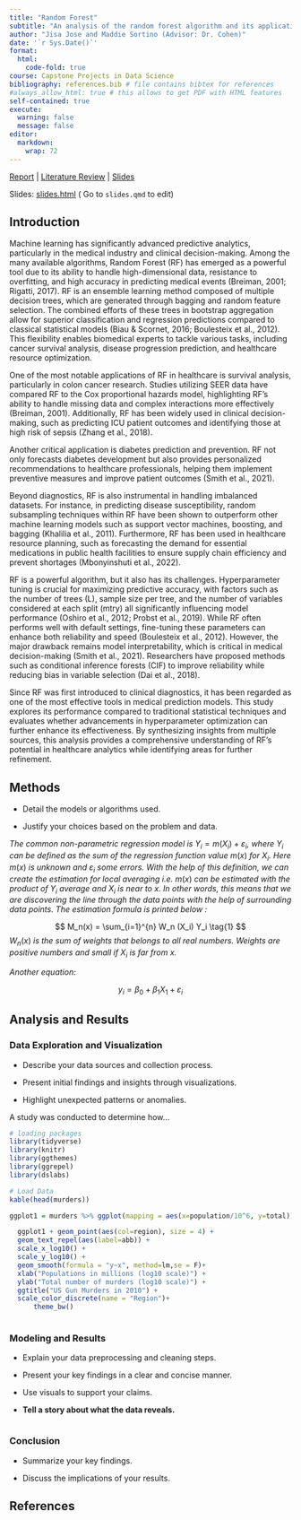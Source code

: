 ```yaml
---
title: "Random Forest"
subtitle: "An analysis of the random forest algorithm and its applications in the health industry"
author: "Jisa Jose and Maddie Sortino (Advisor: Dr. Cohen)"
date: '`r Sys.Date()`'
format:
  html:
    code-fold: true
course: Capstone Projects in Data Science
bibliography: references.bib # file contains bibtex for references
#always_allow_html: true # this allows to get PDF with HTML features
self-contained: true
execute: 
  warning: false
  message: false
editor: 
  markdown: 
    wrap: 72
---
```



[Report](index.html) |  [Literature Review](LitReview.html) | [Slides](slides.html)




Slides: [slides.html](slides.html){target="_blank"} ( Go to `slides.qmd`
to edit)



## Introduction

Machine learning has significantly advanced predictive analytics, particularly in the medical industry and clinical decision-making. Among the many available algorithms, Random Forest (RF) has emerged as a powerful tool due to its ability to handle high-dimensional data, resistance to overfitting, and high accuracy in predicting medical events (Breiman, 2001; Rigatti, 2017). RF is an ensemble learning method composed of multiple decision trees, which are generated through bagging and random feature selection. The combined efforts of these trees in bootstrap aggregation allow for superior classification and regression predictions compared to classical statistical models (Biau & Scornet, 2016; Boulesteix et al., 2012). This flexibility enables biomedical experts to tackle various tasks, including cancer survival analysis, disease progression prediction, and healthcare resource optimization.

One of the most notable applications of RF in healthcare is survival analysis, particularly in colon cancer research. Studies utilizing SEER data have compared RF to the Cox proportional hazards model, highlighting RF’s ability to handle missing data and complex interactions more effectively (Breiman, 2001). Additionally, RF has been widely used in clinical decision-making, such as predicting ICU patient outcomes and identifying those at high risk of sepsis (Zhang et al., 2018).

Another critical application is diabetes prediction and prevention. RF not only forecasts diabetes development but also provides personalized recommendations to healthcare professionals, helping them implement preventive measures and improve patient outcomes (Smith et al., 2021).

Beyond diagnostics, RF is also instrumental in handling imbalanced datasets. For instance, in predicting disease susceptibility, random subsampling techniques within RF have been shown to outperform other machine learning models such as support vector machines, boosting, and bagging (Khalilia et al., 2011). Furthermore, RF has been used in healthcare resource planning, such as forecasting the demand for essential medications in public health facilities to ensure supply chain efficiency and prevent shortages (Mbonyinshuti et al., 2022).

RF is a powerful algorithm, but it also has its challenges. Hyperparameter tuning is crucial for maximizing predictive accuracy, with factors such as the number of trees (L), sample size per tree, and the number of variables considered at each split (mtry) all significantly influencing model performance (Oshiro et al., 2012; Probst et al., 2019). While RF often performs well with default settings, fine-tuning these parameters can enhance both reliability and speed (Boulesteix et al., 2012). However, the major drawback remains model interpretability, which is critical in medical decision-making (Smith et al., 2021). Researchers have proposed methods such as conditional inference forests (CIF) to improve reliability while reducing bias in variable selection (Dai et al., 2018).

Since RF was first introduced to clinical diagnostics, it has been regarded as one of the most effective tools in medical prediction models. This study explores its performance compared to traditional statistical techniques and evaluates whether advancements in hyperparameter optimization can further enhance its effectiveness. By synthesizing insights from multiple sources, this analysis provides a comprehensive understanding of RF’s potential in healthcare analytics while identifying areas for further refinement.


## Methods

-   Detail the models or algorithms used.

-   Justify your choices based on the problem and data.

*The common non-parametric regression model is*
$Y_i = m(X_i) + \varepsilon_i$*, where* $Y_i$ *can be defined as the sum
of the regression function value* $m(x)$ *for* $X_i$*. Here* $m(x)$ *is
unknown and* $\varepsilon_i$ *some errors. With the help of this
definition, we can create the estimation for local averaging i.e.*
$m(x)$ *can be estimated with the product of* $Y_i$ *average and* $X_i$
*is near to* $x$*. In other words, this means that we are discovering
the line through the data points with the help of surrounding data
points. The estimation formula is printed below :*

$$
M_n(x) = \sum_{i=1}^{n} W_n (X_i) Y_i  \tag{1}
$$$W_n(x)$ *is the sum of weights that belongs to all real numbers.
Weights are positive numbers and small if* $X_i$ *is far from* $x$*.*


*Another equation:*

$$
y_i = \beta_0 + \beta_1 X_1 +\varepsilon_i
$$

## Analysis and Results

### Data Exploration and Visualization

-   Describe your data sources and collection process.

-   Present initial findings and insights through visualizations.

-   Highlight unexpected patterns or anomalies.

A study was conducted to determine how...

```r
# loading packages 
library(tidyverse)
library(knitr)
library(ggthemes)
library(ggrepel)
library(dslabs)
```

```r
# Load Data
kable(head(murders))

ggplot1 = murders %>% ggplot(mapping = aes(x=population/10^6, y=total)) 

  ggplot1 + geom_point(aes(col=region), size = 4) +
  geom_text_repel(aes(label=abb)) +
  scale_x_log10() +
  scale_y_log10() +
  geom_smooth(formula = "y~x", method=lm,se = F)+
  xlab("Populations in millions (log10 scale)") + 
  ylab("Total number of murders (log10 scale)") +
  ggtitle("US Gun Murders in 2010") +
  scale_color_discrete(name = "Region")+
      theme_bw()
  

```

### Modeling and Results

-   Explain your data preprocessing and cleaning steps.

-   Present your key findings in a clear and concise manner.

-   Use visuals to support your claims.

-   **Tell a story about what the data reveals.**

```r

```

### Conclusion

-   Summarize your key findings.

-   Discuss the implications of your results.

## References

